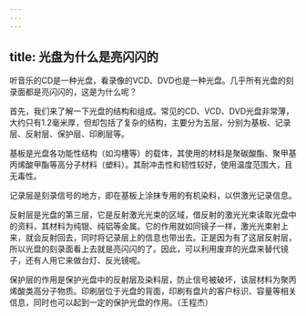 ```yaml
---
---
---
```

title: 光盘为什么是亮闪闪的
---




听音乐的CD是一种光盘，看录像的VCD、DVD也是一种光盘。几乎所有光盘的刻录面都是亮闪闪的，这是为什么呢？

首先，我们来了解一下光盘的结构和组成。常见的CD、VCD、DVD光盘非常薄，大约只有1.2毫米厚，但却包括了复杂的结构，主要分为五层，分别为基板、记录层、反射层、保护层、印刷层等。

基板是光盘各功能性结构（如沟槽等）的载体，其使用的材料是聚碳酸酯、聚甲基丙烯酸甲酯等高分子材料（塑料）。其耐冲击性和韧性较好，使用温度范围大，且无毒性。

记录层是刻录信号的地方，即在基板上涂抹专用的有机染料，以供激光记录信息。



反射层是光盘的第三层，它是反射激光光束的区域，借反射的激光光束读取光盘中的资料，其材料为纯银、纯铝等金属。它的作用就如同镜子一样，激光光束射上来，就会反射回去，同时将记录层上的信息也带出去。正是因为有了这层反射层，所以光盘的刻录面看上去就是亮闪闪的了。因此，可以利用废弃的光盘来替代镜子，还有人用它来做台灯、反光镜呢。

保护层的作用是保护光盘中的反射层及染料层，防止信号被破坏，该层材料为聚丙烯酸类高分子物质。印刷层位于光盘的背面，印刷有盘片的客户标识、容量等相关信息，同时也可以起到一定的保护光盘的作用。（王程杰）